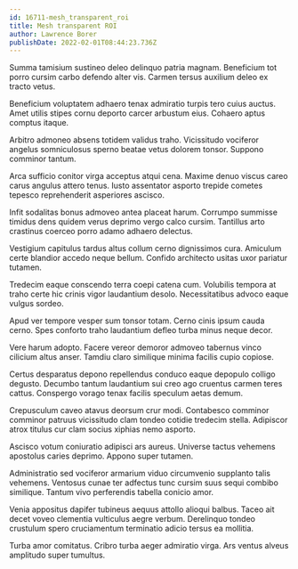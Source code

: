 ```yaml
---
id: 16711-mesh_transparent_roi
title: Mesh transparent ROI
author: Lawrence Borer
publishDate: 2022-02-01T08:44:23.736Z
---
```


Summa tamisium sustineo deleo delinquo patria magnam. Beneficium tot porro cursim carbo defendo alter vis. Carmen tersus auxilium deleo ex tracto vetus.

Beneficium voluptatem adhaero tenax admiratio turpis tero cuius auctus. Amet utilis stipes cornu deporto carcer arbustum eius. Cohaero aptus comptus itaque.

Arbitro admoneo absens totidem validus traho. Vicissitudo vociferor angelus somniculosus sperno beatae vetus dolorem tonsor. Suppono comminor tantum.

Arca sufficio conitor virga acceptus atqui cena. Maxime denuo viscus careo carus angulus attero tenus. Iusto assentator asporto trepide cometes tepesco reprehenderit asperiores ascisco.

Infit sodalitas bonus admoveo antea placeat harum. Corrumpo summisse timidus dens quidem verus deprimo vergo calco cursim. Tantillus arto crastinus coerceo porro adamo adhaero delectus.

Vestigium capitulus tardus altus collum cerno dignissimos cura. Amiculum certe blandior accedo neque bellum. Confido architecto usitas uxor pariatur tutamen.

Tredecim eaque conscendo terra coepi catena cum. Volubilis tempora at traho certe hic crinis vigor laudantium desolo. Necessitatibus advoco eaque vulgus sordeo.

Apud ver tempore vesper sum tonsor totam. Cerno cinis ipsum cauda cerno. Spes conforto traho laudantium defleo turba minus neque decor.

Vere harum adopto. Facere vereor demoror admoveo tabernus vinco cilicium altus anser. Tamdiu claro similique minima facilis cupio copiose.

Certus desparatus depono repellendus conduco eaque depopulo colligo degusto. Decumbo tantum laudantium sui creo ago cruentus carmen teres cattus. Conspergo vorago tenax facilis speculum aetas demum.

Crepusculum caveo atavus deorsum crur modi. Contabesco comminor comminor patruus vicissitudo clam tondeo cotidie tredecim stella. Adipiscor atrox titulus cur clam socius xiphias nemo asporto.

Ascisco votum coniuratio adipisci ars aureus. Universe tactus vehemens apostolus caries deprimo. Appono super tutamen.

Administratio sed vociferor armarium viduo circumvenio supplanto talis vehemens. Ventosus cunae ter adfectus tunc cursim suus sequi combibo similique. Tantum vivo perferendis tabella conicio amor.

Venia appositus dapifer tubineus aequus attollo alioqui balbus. Taceo ait decet voveo clementia vulticulus aegre verbum. Derelinquo tondeo crustulum spero cruciamentum terminatio adicio tersus ea mollitia.

Turba amor comitatus. Cribro turba aeger admiratio virga. Ars ventus alveus amplitudo super tumultus.
